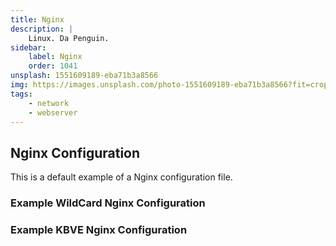 ```yaml
---
title: Nginx
description: |
    Linux. Da Penguin.
sidebar:
    label: Nginx
    order: 1041
unsplash: 1551609189-eba71b3a8566
img: https://images.unsplash.com/photo-1551609189-eba71b3a8566?fit=crop&w=1400&h=700&q=75
tags:
    - network
    - webserver
---
```


## Nginx Configuration

This is a default example of a Nginx configuration file.

### Example WildCard Nginx Configuration

### Example KBVE Nginx Configuration